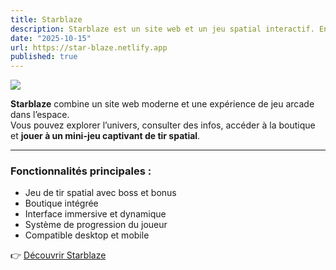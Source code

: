 ```yaml
---
title: Starblaze
description: Starblaze est un site web et un jeu spatial interactif. En plus d’une boutique et d’un univers immersif, il permet de piloter un vaisseau dans l’espace, de détruire des astéroïdes, d’affronter des boss et de gagner des bonus.
date: "2025-10-15"
url: https://star-blaze.netlify.app
published: true
---
```


[![](/starblaze.png)](https://star-blaze.netlify.app)

**Starblaze** combine un site web moderne et une expérience de jeu arcade dans l’espace.  
Vous pouvez explorer l’univers, consulter des infos, accéder à la boutique et **jouer à un mini-jeu captivant de tir spatial**.

---

### Fonctionnalités principales :
- Jeu de tir spatial avec boss et bonus  
- Boutique intégrée  
- Interface immersive et dynamique  
- Système de progression du joueur  
- Compatible desktop et mobile  

👉 [Découvrir Starblaze](https://star-blaze.netlify.app)
